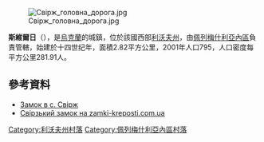 [[Image:Свірж_головна_дорога.jpg|right]]

{{coord|49|39|0|N|24|26|20|E|scale:30000|display=title}}

'''斯維爾日'''（{{lang-uk|Свірж}}），是[[烏克蘭|烏克蘭]]的城鎮，位於該國西部[[利沃夫州|利沃夫州]]，由[[佩列梅什利亞內區|佩列梅什利亞內區]]負責管轄，始建於十四世纪年，面積2.82平方公里，2001年人口795，人口密度每平方公里281.91人。

==參考資料==
* [http://www.castles.com.ua/sv.html Замок в с. Свірж] {{Wayback|url=http://www.castles.com.ua/sv.html |date=20131030141128 }}
* [http://zamki-kreposti.com.ua/lvovskaya-oblast/svirzhskij-zamok-svirzh/ Свірзький замок на zamki-kreposti.com.ua] {{Wayback|url=http://zamki-kreposti.com.ua/lvovskaya-oblast/svirzhskij-zamok-svirzh/ |date=20161030203938 }} {{ref-ru}}

[[Category:利沃夫州村落|Category:利沃夫州村落]]
[[Category:佩列梅什利亞內區村落|Category:佩列梅什利亞內區村落]]


{{Lviv-geo-stub}}